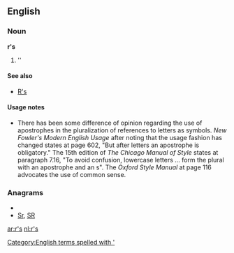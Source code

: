==English==

===Noun===
'''r's'''

# ''{{plural of|[[r]]}}

====See also====
*[[R's]]

====Usage notes====
*There has been some difference of opinion regarding the use of apostrophes in the pluralization of references to letters as symbols.  ''New Fowler's Modern English Usage'' after noting that the usage fashion has changed states at page 602, "But after letters an apostrophe is obligatory."    The 15th edition of ''The Chicago Manual of Style'' states at paragraph 7.16, "To avoid confusion, lowercase letters ... form the plural with an apostrophe and an s".  The ''Oxford Style Manual'' at page 116 advocates the use of common sense.

===Anagrams===
* {{alphagram|rs}}
* [[Sr#English|Sr]], [[SR#English|SR]]

[[Category:English terms spelled with ']]

[[ar:r's]]
[[nl:r's]]
